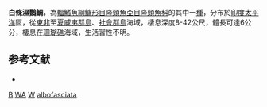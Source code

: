 {{Speciesbox
| taxon = Wetmorella albofasciata''
| binomial_authority = [[Schultz|Schultz]] & [[Marshall|Marshall]], 1954
| status = LC
| status_system = IUCN3.1
}}
'''白條濕鸚鯛'''，為[[輻鰭魚綱|輻鰭魚綱]][[鱸形目|鱸形目]][[隆頭魚亞目|隆頭魚亞目]][[隆頭魚科|隆頭魚科]]的其中一[[種|種]]，分布於[[印度|印度]][[太平洋|太平洋]]區，從[[東非|東非]]至[[夏威夷群島|夏威夷群島]]、[[社會群島|社會群島]]海域，棲息深度8-42公尺，體長可達6公分，棲息在[[珊瑚礁|珊瑚礁]]海域，生活習性不明。

==参考文献==
*{{FishBase_species|genus=Wetmorella|species=albofasciata|year=2013|month=8}}

{{鱸形目小作品}}

{{taxonbar}}
[[Category:_1954年描述的鱼类|B]]
[[Category:IUCN红色名录无危物种|WA]]
[[Category:隆頭鱼科|W]]
[[Category:濕鸚鯛屬|albofasciata]]